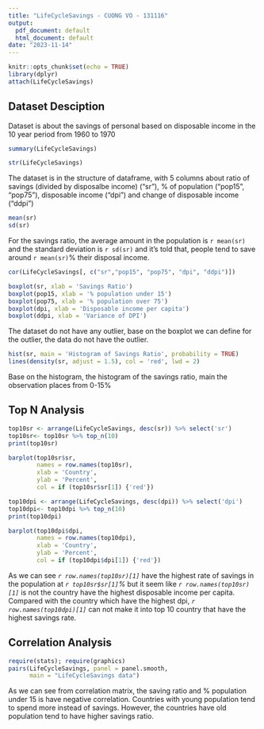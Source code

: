 ```yaml
---
title: "LifeCycleSavings - CUONG VO - 131116"
output:
  pdf_document: default
  html_document: default
date: "2023-11-14"
---
```


```r
knitr::opts_chunk$set(echo = TRUE)
library(dplyr)
attach(LifeCycleSavings)
```

## Dataset Desciption

Dataset is about the savings of personal based on disposable income in the 10 year period from 1960 to 1970

```r
summary(LifeCycleSavings)
```

```r
str(LifeCycleSavings)

```

The dataset is in the structure of dataframe, with 5 columns about ratio of savings (divided by disposalbe income) ("sr"), % of population ("pop15", "pop75"), disposable income ("dpi") and change of disposable income ("ddpi")

```r
mean(sr)
sd(sr)
```

For the savings ratio, the average amount in the population is `r mean(sr)` and the standard deviation is `r sd(sr)` and it's told that, people tend to save around `r mean(sr)`% their disposal income.

```r
cor(LifeCycleSavings[, c("sr","pop15", "pop75", "dpi", "ddpi")])
```
```r
boxplot(sr, xlab = 'Savings Ratio')
boxplot(pop15, xlab = '% population under 15')
boxplot(pop75, xlab = '% population over 75')
boxplot(dpi, xlab = 'Disposable income per capita')
boxplot(ddpi, xlab = 'Variance of DPI')
```

The dataset do not have any outlier, base on the boxplot we can define for the outlier, the data do not have the outlier.

```r
hist(sr, main = 'Histogram of Savings Ratio', probability = TRUE)
lines(density(sr, adjust = 1.5), col = 'red', lwd = 2)
```
Base on the histogram, the histogram of the savings ratio, main the observation places from 0-15%

## Top N Analysis

```r
top10sr <- arrange(LifeCycleSavings, desc(sr)) %>% select('sr')
top10sr<- top10sr %>% top_n(10)
print(top10sr)
```

```r
barplot(top10sr$sr, 
        names = row.names(top10sr), 
        xlab = 'Country', 
        ylab = 'Percent', 
        col = if (top10sr$sr[1]) {'red'})
```

```r
top10dpi <- arrange(LifeCycleSavings, desc(dpi)) %>% select('dpi')
top10dpi<- top10dpi %>% top_n(10)
print(top10dpi)
```

```r
barplot(top10dpi$dpi, 
        names = row.names(top10dpi), 
        xlab = 'Country', 
        ylab = 'Percent', 
        col = if (top10dpi$dpi[1]) {'red'})
```

As we can see *`r row.names(top10sr)[1]`* have the highest rate of savings in the population at *`r top10sr$sr[1]`%* but it seem like *`r row.names(top10sr)[1]`* is not the country have the highest disposable income per capita. Compared with the country which have the highest dpi, *`r row.names(top10dpi)[1]`* can not make it into top 10 country that have the highest savings rate. 

## Correlation Analysis

```r
require(stats); require(graphics)
pairs(LifeCycleSavings, panel = panel.smooth,
      main = "LifeCycleSavings data")
```

As we can see from correlation matrix, the saving ratio and % population under 15 is have negative correlation. Countries with young population tend to spend more instead of savings. However, the countries have old population tend to have higher savings ratio.